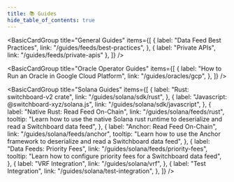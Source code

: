 ```yaml
---
title: 📚 Guides
hide_table_of_contents: true
---
```



<BasicCardGroup
  title="General Guides"
  items={[
    {
      label: "Data Feed Best Practices",
      link: "/guides/feeds/best-practices",
    },
    { label: "Private APIs", link: "/guides/feeds/private-apis" },
  ]}
/>

<BasicCardGroup
  title="Oracle Operator Guides"
  items={[
    {
      label: "How to Run an Oracle in Google Cloud Platform",
      link: "/guides/oracles/gcp",
    },
  ]}
/>

<BasicCardGroup
  title="Solana Guides"
  items={[
    {
      label: "Rust: switchboard-v2 crate",
      link: "/guides/solana/sdk/rust",
    },
    {
      label: "Javascript: @switchboard-xyz/solana.js",
      link: "/guides/solana/sdk/javascript",
    },
    {
      label: "Native Rust: Read Feed On-Chain",
      link: "/guides/solana/feeds/rust",
      tooltip:
        "Learn how to use the native Solana rust runtime to deserialize and read a Switchboard data feed",
    },
    {
      label: "Anchor: Read Feed On-Chain",
      link: "/guides/solana/feeds/anchor",
      tooltip:
        "Learn how to use the Anchor framework to deserialize and read a Switchboard data feed",
    },
    {
      label: "Data Feeds: Priority Fees",
      link: "/guides/solana/feeds/priority-fees",
      tooltip:
        "Learn how to configure priority fees for a Switchboard data feed",
    },
    {
      label: "VRF Integration",
      link: "/guides/solana/vrf",
    },
    {
      label: "Test Integration",
      link: "/guides/solana/test-integration",
    },
  ]}
/>

<BasicCardGroup title="EVM Guides" items={[]} />
